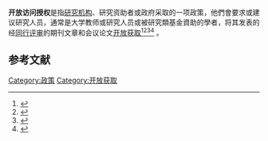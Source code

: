 '''开放访问授权'''是指[[研究机构|研究机构]]、研究资助者或政府采取的一项政策，他們會要求或建议研究人员，通常是大学教师或研究人员或被研究類基金資助的學者，将其发表的经[[同行评审|同行评审]]的期刊文章和会议论文[[开放获取|开放获取]]<ref>{{Cite web|title=RCUK Open Access Policy – Our Preference for Gold|url=http://blogs.rcuk.ac.uk/2012/10/24/rcuk-open-access-policy-our-preference-for-gold/|accessdate=26 December 2013|date=24 October 2012|work=RCUK|archive-date=2013-12-27|archive-url=https://web.archive.org/web/20131227105352/http://blogs.rcuk.ac.uk/2012/10/24/rcuk-open-access-policy-our-preference-for-gold/|dead-url=no}}</ref><ref>{{Cite journal|title=The Access/Impact Problem and the Green and Gold Roads to Open Access|url=http://users.ecs.soton.ac.uk/harnad/Temp/impact.html|last=Harnad|first=Stevan|last2=Brody, T.|journal=Serials Review|accessdate=11 January 2012|issue=4|doi=10.1016/j.serrev.2004.09.013|year=2004|volume=30|pages=310–314|archiveurl=https://www.webcitation.org/64cTLhrxg?url=http://users.ecs.soton.ac.uk/harnad/Temp/impact.html|archivedate=11 January 2012|last3=Vallieres, F.|last4=Carr, L.|last5=Hitchcock, S.|last6=Gingras, Y.|last7=Oppenheim, C.|last8=Stamerjohanns, H.|last9=Hilf, E.}}</ref><ref>{{Cite journal|title=A mandate to self archive? The role of open access institutional repositories|url=http://eprints.nottingham.ac.uk/152/|last=Pinfield|first=Stephen|journal=Serials|publisher=UK Serials Group|issue=1|doi=10.1629/1830|year=2005|volume=18|pages=30–34|subscription=free|access-date=2021-04-05|archive-date=2019-10-27|archive-url=https://web.archive.org/web/20191027065045/http://eprints.nottingham.ac.uk/152/|dead-url=no}}</ref><ref>{{Cite journal|title=Developing a model for e-prints and open access journal content in UK further and higher education|url=http://eprints.ecs.soton.ac.uk/11000/|last=Swan|first=Alma|last2=Needham, Paul|journal=Learned Publishing|issue=1|doi=10.1087/0953151052801479|year=2005|volume=18|pages=25–40|last3=Probets, Steve|last4=Muir, Adrienne|last5=Oppenheim, Charles|last6=O'Brien, Ann|last7=Hardy, Rachel|last8=Rowland, Fytton|last9=Brown, Sheridan|access-date=2021-04-05|archive-date=2012-02-04|archive-url=https://web.archive.org/web/20120204143440/http://eprints.ecs.soton.ac.uk/11000/|dead-url=no}}</ref> 。

==参考文献==
{{reflist}}

{{開放獲取navbox}}
[[Category:政策|Category:政策]]
[[Category:开放获取|Category:开放获取]]